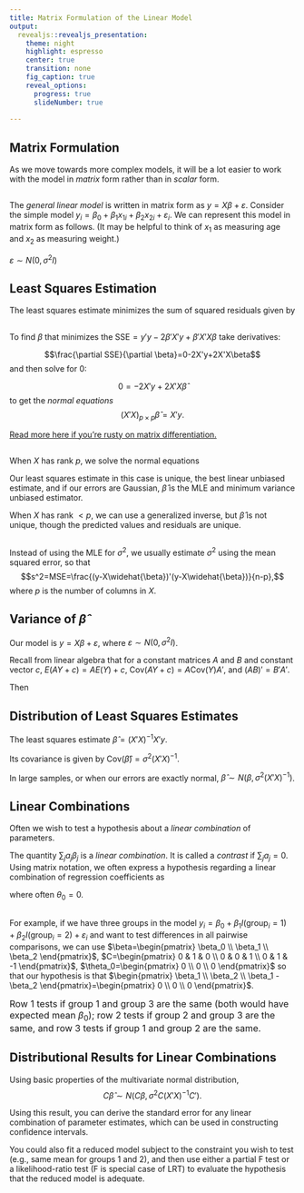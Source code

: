 ```yaml
---
title: Matrix Formulation of the Linear Model
output: 
  revealjs::revealjs_presentation:
    theme: night
    highlight: espresso
    center: true
    transition: none
    fig_caption: true
    reveal_options:
      progress: true
      slideNumber: true
 
---
```




## Matrix Formulation

As we move towards more complex models, it will be a lot easier to work with the model in *matrix* form rather than in *scalar* form. 

##

The *general linear model* is written in matrix form as $y=X\beta+\varepsilon$. Consider the simple model $y_{i}=\beta_0+\beta_1x_{1i}+\beta_2x_{2i}+\varepsilon_{i}$. We can represent this model in matrix form as follows. (It may be helpful to think of $x_1$ as measuring age and $x_2$ as measuring weight.)

\begin{eqnarray*}
y &=& X \beta + \varepsilon \\
\begin{bmatrix} y_{1} \\ y_{2} \\ \vdots  \\ y_{n} \end{bmatrix}_{n \times 1} &=& \begin{bmatrix} 1 & 22 & 153  \\ 1 & 20 & 104 \\ \vdots &\vdots & \vdots  \\ 1 & 25 & 143 \end{bmatrix}_{n \times 3}  \begin{bmatrix} \beta_0 \\ \beta_1 \\ \beta_2 \end{bmatrix} + \begin{bmatrix} \varepsilon_{1} \\ \varepsilon_{2} \\ \vdots \\  \varepsilon_{n} \end{bmatrix}_{n \times 1}
\end{eqnarray*}

$\varepsilon \sim N(0,\sigma^2I)$




## Least Squares Estimation

The least squares estimate minimizes the sum of squared residuals given by 

\begin{eqnarray*}
SSE&=& (y-\widehat{y})'(y-\widehat{y}) \\
&=& (y-X\widehat{\beta})'(y-X\widehat{\beta}) \\
&=& y'y-2\widehat{\beta}'X'y+\widehat{\beta}'X'X\widehat{\beta}
\end{eqnarray*}



##

To find $\beta$ that minimizes the SSE$=y'y-2\beta'X'y+\beta'X'X\beta$ take derivatives:

$$\frac{\partial SSE}{\partial \beta}=0-2X'y+2X'X\beta$$ and then solve for 0:

$$0=-2X'y+2X'X\widehat{\beta}$$ to get the *normal equations* $$(X'X)_{p \times p}\widehat{\beta}=X'y.$$

[Read more here if you're rusty on matrix differentiation.](https://eli.thegreenplace.net/2015/the-normal-equation-and-matrix-calculus/)


##

When $X$ has rank $p$, we solve the normal equations

\begin{eqnarray*}
(X'X)\widehat{\beta}&=&X'y \\
(X'X)^{-1}(X'X)\widehat{\beta}=(X'X)^{-1}X'y \\
\widehat{\beta}=(X'X)^{-1}X'y
\end{eqnarray*}

Our least squares estimate in this case is unique, the best linear unbiased estimate, and if our errors are Gaussian, $\widehat{\beta}$ is the MLE and minimum variance unbiased estimator. 

When $X$ has rank $<p$, we can use a generalized inverse, but $\widehat{\beta}$ is not unique, though the predicted values and residuals are unique.


##

Instead of using the MLE for $\sigma^2$, we usually estimate $\sigma^2$ using the mean squared error, so that $$s^2=MSE=\frac{(y-X\widehat{\beta})'(y-X\widehat{\beta})}{n-p},$$ where $p$ is the number of columns in $X$. 

## Variance of $\widehat{\beta}$

Our model is $y=X\beta+\varepsilon$, where $\varepsilon \sim N(0,\sigma^2I)$.

Recall from linear algebra that for a constant matrices $A$ and $B$ and constant vector $c$, $E(AY+c)=AE(Y)+c$, $\text{Cov}(AY+c)=A\text{Cov}(Y)A'$, and $(AB)'=B'A'$.

Then

\begin{eqnarray*}
\text{Cov}(\widehat{\beta})&=&\text{Cov}\left((X'X)^{-1}X'y\right) \\
&=&(X'X)^{-1}X'\text{Cov}(y)\left((X'X)^{-1}X'\right)' \\
&=&(X'X)^{-1}X'\sigma^2X(X'X)^{-1} ~~~ \text{(}X'X \text{ is symmetric)} \\
&=&\sigma^2(X'X)^{-1}X'X(X'X)^{-1}=\sigma^2(X'X)^{-1} 
\end{eqnarray*}


## Distribution of Least Squares Estimates

The least squares estimate $\widehat{\beta}=(X'X)^{-1}X'y$. 

Its covariance is given by $\text{Cov}(\widehat{\beta})=\sigma^2(X'X)^{-1}$.

In large samples, or when our errors are exactly normal, $\widehat{\beta} \sim N\left(\beta,\sigma^2(X'X)^{-1}\right)$. 



## Linear Combinations

Often we wish to test a hypothesis about a *linear combination* of parameters.  

The quantity $\sum_j a_j \beta_j$ is a *linear combination*. It is called a *contrast* if $\sum_j a_j=0$. Using matrix notation, we often express a hypothesis regarding a linear combination of regression coefficients as

\begin{eqnarray*}
H_0: ~~~~&\theta& = C\beta = \theta_0 \\
H_a: ~~~~&\theta& = C\beta \neq \theta_0,
\end{eqnarray*}

where often $\theta_0=0$.

##

For example, if we have three groups in the model $y_{i}=\beta_0+\beta_1I(\text{group}_i=1)+\beta_2I(\text{group}_i=2)+\varepsilon_{i}$ and want to test differences in all pairwise comparisons, we can use $\beta=\begin{pmatrix} \beta_0 \\ \beta_1 \\ \beta_2 \end{pmatrix}$, $C=\begin{pmatrix} 0 & 1 & 0 \\ 0 & 0 & 1 \\ 0 & 1 & -1 \end{pmatrix}$, $\theta_0=\begin{pmatrix} 0 \\ 0 \\ 0 \end{pmatrix}$ so that our hypothesis is that $\begin{pmatrix} \beta_1 \\ \beta_2 \\ \beta_1 - \beta_2 \end{pmatrix}=\begin{pmatrix} 0 \\ 0 \\ 0 \end{pmatrix}$.

<font size="3"> Row 1 tests if group 1 and group 3 are the same (both would have expected mean $\beta_0$); row 2 tests if group 2 and group 3 are the same, and row 3 tests if group 1 and group 2 are the same.</font> 

## Distributional Results for Linear Combinations

Using basic properties of the multivariate normal distribution, $$C \widehat{\beta} \sim N\left(C\beta,\sigma^2 C(X'X)^{-1}C'\right).$$

Using this result, you can derive the standard error for any linear combination of parameter estimates, which can be used in constructing confidence intervals.

\vspace{.1in}

You could also fit a reduced model subject to the constraint you wish to test (e.g., same mean for groups 1 and 2), and then use either a partial F test or a likelihood-ratio test (F is special case of LRT) to evaluate the hypothesis that the reduced model is adequate.


